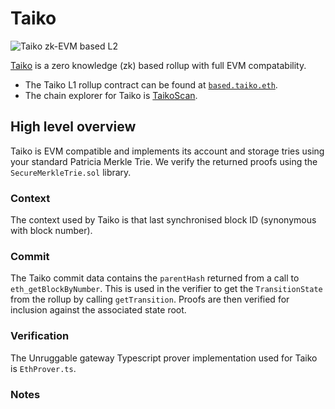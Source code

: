 # Taiko

<img src="/images/chains/taiko.png" alt="Taiko zk-EVM based L2" className="centered-image" />

[Taiko](https://taiko.xyz/) is a zero knowledge (zk) based rollup with full EVM compatability.

- The Taiko L1 rollup contract can be found at [`based.taiko.eth`](https://etherscan.io/address/based.taiko.eth).
- The chain explorer for Taiko is [TaikoScan](https://taikoscan.io/).

## High level overview

Taiko is EVM compatible and implements its account and storage tries using your standard Patricia Merkle Trie. We verify the returned proofs using the `SecureMerkleTrie.sol` library. 


### Context

The context used by Taiko is that last synchronised block ID (synonymous with block number).

### Commit

The Taiko commit data contains the `parentHash` returned from a call to `eth_getBlockByNumber`. This is used in the verifier to get the `TransitionState` from the rollup by calling `getTransition`. Proofs are then verified for inclusion against the associated state root.

### Verification

The Unruggable gateway Typescript prover implementation used for Taiko is `EthProver.ts`. 

### Notes


